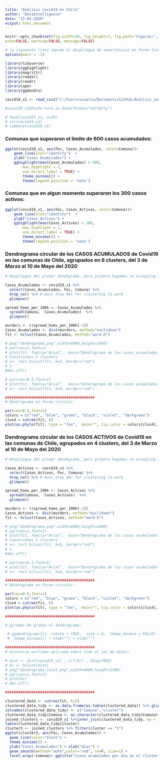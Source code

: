 ```yaml
---
title: "Análisis Covid19 en Chile"
author: "DataIntelligence"
date: "12-05-2020"
output: html_document
---
```


```r
knitr::opts_chunk$set(fig.width=10, fig.height=7, fig.path='Figuras/',
echo=FALSE, warning=FALSE, message=FALSE)
```



```r
# la siguiente linea impide el despliegue de advertencias en forma local:
options(warn = -1)

library(tidyverse)
library(gghighlight)
library(magrittr)
library(readxl)
library(readr)
library(ape)
library(ggdendro)

covid19_x1 <- read_csv2("C:/Users/usuario/Documents/GitHub/Analisis_covid19_con_R/analisis_11_mayo/covid19.csv")

#covid19_x1$Fecha %<>% as.Date(format="%d/%m/%y")

# head(covid19_x1, n=10)
# str(covid19_x1)
# summary(covid19_x1)

```

### Comunas que superaron el límite de 600 casos acumulados:

```r
ggplot(covid19_x1, aes(Fec, Casos_Acumulados, color=Comuna))+
    geom_line(stat="identity")  +
    ylab("Casos Acumulados") +
    gghighlight(max(Casos_Acumulados) > 600,
        max_highlight = 1,
        use_direct_label = TRUE) +
        theme_minimal() +
        theme(legend.position = 'none')
```

### Comunas que en algun momento superaron los 300 casos activos:

```r
ggplot(covid19_x1, aes(Fec, Casos_Activos, color=Comuna))+
    geom_line(stat="identity")  +
    ylab("Casos_Activos") +
    gghighlight(max(Casos_Activos) > 300,
        max_highlight = 1,
        use_direct_label = TRUE) +
        theme_minimal() +
        theme(legend.position = 'none')

```

### Dendrograma circular de los CASOS ACUMULADOS de Covid19 en las comunas de Chile, agrupados en 6 clusters,  del 3 de Marzo al 10 de Mayo del 2020

```r
# Despliegue del primer dendograma, pero primero hagamos un wrangling a los datos:

Casos_Acumulados <- covid19_x1 %>%
  select(Casos_Acumulados, Fec, Comuna) %>%
  drop_na() %>% # must drop NAs for clustering to work
  glimpse()

spread_homs_per_100k <- Casos_Acumulados %>%
  spread(Comuna,  Casos_Acumulados)  %>%
  glimpse()

murders <- t(spread_homs_per_100k[-1])
Casos_Acumulados <- dist(murders, method="euclidean")  
fit <- hclust(Casos_Acumulados, method="ward.D")  

# png("dendrograma.png",width=6000,height=2400)
# par(cex=1,font=1)
# plot(fit, family="Arial",  main="Dendrograma de los casos acumulados de Covid19 en las comunas de Chile, agrupados en 5 clusters, del 3 de Marzo al 10 de Mayo del 2020")
# Construimos 5 clusters
# x<- rect.hclust(fit, k=5, border="red")
# x
#dev.off()

# par(cex=0.5,font=1)
# plot(fit, family="Arial",  main="Dendrograma de los casos acumulados de Covid19 en las comunas de Chile, agrupados en 5 clusters, del 3 de Marzo al 10 de Mayo del 2020")
# x<- rect.hclust(fit, k=6, border="red")

#########################################
# Dendrograma en forma circular:

par(cex=0.5,font=1)
colors = c("red", "blue", "green", "black", "violet", "darkgreen")
clus4 = cutree(fit, 6)
plot(as.phylo(fit), type = "fan",  main="", tip.color = colors[clus4], label.offset = 350, cex = 0.6)

```

### Dendrograma circular de los CASOS ACTIVOS de Covid19 en las comunas de Chile, agrupados en 4 clusters,  del 3 de Marzo al 10 de Mayo del 2020

```r
# Despliegue del primer dendograma, pero primero hagamos un wrangling a los datos:

Casos_Activos <- covid19_x1 %>%
  select(Casos_Activos, Fec, Comuna) %>%
  drop_na() %>% # must drop NAs for clustering to work
  glimpse()

spread_homs_per_100k <- Casos_Activos %>%
  spread(Comuna,  Casos_Activos)  %>%
  glimpse()

murders <- t(spread_homs_per_100k[-1])
Casos_Activos <- dist(murders, method="euclidean")  
fit <- hclust(Casos_Activos, method="ward.D")  

# png("dendrograma.png",width=6000,height=2400)
# par(cex=1,font=1)
# plot(fit, family="Arial",  main="Dendrograma de los casos acumulados de Covid19 en las comunas de Chile, agrupados en 5 clusters, del 3 de Marzo al 10 de Mayo del 2020")
# Construimos 5 clusters
# x<- rect.hclust(fit, k=5, border="red")
# x
#dev.off()

# par(cex=0.5,font=1)
# plot(fit, family="Arial",  main="Dendrograma de los casos acumulados de Covid19 en las comunas de Chile, agrupados en 5 clusters, del 3 de Marzo al 10 de Mayo del 2020")
# x<- rect.hclust(fit, k=6, border="red")

#########################################
# Dendrograma en forma circular:

par(cex=0.5,font=1)
colors = c("red", "blue", "green", "black", "violet", "darkgreen")
clus4 = cutree(fit, 6)
plot(as.phylo(fit), type = "fan",  main="", tip.color = colors[clus4], label.offset = 350, cex = 0.6)

```





```r
#########################################

# giramos 90 grados el dendrograma:

 # ggdendrogram(fit, rotate = TRUE,  size = 8,  theme_dendro = FALSE) + 
 #  theme_minimal() + xlab("") + ylab("") 

#########################################
# Distancia euclidea aplicada sobre todo el set de datos:

# dist <- dist(covid19_x1[ , c(7:9)] , diag=TRUE)
# hc <- hclust(dist)
# png("dendrograma_total.png",width=6000,height=2400)
# par(cex=1,font=1)
# plot(hc)
# dev.off()

#########################################
```
```r
clustered_data <- cutree(fit, k=5)
clustered_data_tidy <- as.data.frame(as.table(clustered_data)) %>% glimpse()
colnames(clustered_data_tidy) <- c("Comuna","cluster")
clustered_data_tidy$Comuna <- as.character(clustered_data_tidy$Comuna)
joined_clusters <- covid19_x1 %>%inner_join(clustered_data_tidy, by = "Comuna") %>%glimpse()
table(clustered_data_tidy$cluster)
cluster3 <- joined_clusters %>% filter(cluster == "5") 
ggplot(cluster3, aes(Fec, Casos_Acumulados)) +
  geom_line(color="black") +
  theme_minimal() +
  ylab("Casos_Acumulados") + xlab("dias") +
  geom_smooth(method="auto",color="red", se=F, size=1) +
  facet_wrap(~Comuna)+ ggtitle("Casos acumulados por dia en el cluster mas extremo (el quinto) y curva spline smooth")




```


